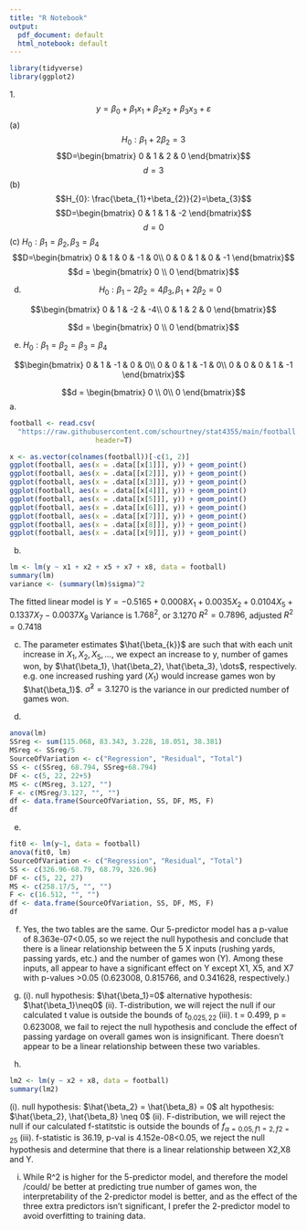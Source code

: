 ---
title: "R Notebook"
output:
  pdf_document: default
  html_notebook: default
---
```{r}
library(tidyverse)
library(ggplot2)
```

1.$$y=\beta_{0}+\beta_{1} x_{1}+\beta_{2} x_{2}+\beta_{3} x_{3}+\varepsilon$$
(a) $$H_{0}: \beta_{1}+2 \beta_{2}=3$$
$$D=\begin{bmatrix}
 0 & 1 & 2 & 0
\end{bmatrix}$$
$$d = 3$$
(b) $$H_{0}: \frac{\beta_{1}+\beta_{2}}{2}=\beta_{3}$$
$$D=\begin{bmatrix}
 0 & 1 & 1 & -2
\end{bmatrix}$$
$$d = 0$$
(c) $H_{0}: \beta_{1}=\beta_{2}, \beta_{3}=\beta_{4}$
$$D=\begin{bmatrix}
 0 & 1 & 0 & -1 & 0\\
 0 & 0 & 1 &  0 & -1
\end{bmatrix}$$
$$d = \begin{bmatrix}
 0 \\
 0
\end{bmatrix}$$

(d) $$H_{0}: \beta_{1}-2 \beta_{2}=4 \beta_{3}, \beta_{1}+2 \beta_{2}=0$$

$$\begin{bmatrix}
 0 & 1 & -2 & -4\\
 0 & 1 & 2 &  0
\end{bmatrix}$$

$$d = \begin{bmatrix}
 0 \\
 0
\end{bmatrix}$$

(e) $H_{0}: \beta_{1}=\beta_{2}=\beta_{3}=\beta_{4}$

$$\begin{bmatrix}
 0 & 1 & -1 &  0 & 0\\
 0 & 0 &  1 & -1 & 0\\
 0 & 0 &  0 &  1 & -1
\end{bmatrix}$$

$$d = \begin{bmatrix}
 0 \\
 0\\
 0
\end{bmatrix}$$
a.
```{r}
football <- read.csv(
  "https://raw.githubusercontent.com/schourtney/stat4355/main/football.csv",
                     header=T)

x <- as.vector(colnames(football))[-c(1, 2)]
ggplot(football, aes(x = .data[[x[1]]], y)) + geom_point()
ggplot(football, aes(x = .data[[x[2]]], y)) + geom_point()
ggplot(football, aes(x = .data[[x[3]]], y)) + geom_point()
ggplot(football, aes(x = .data[[x[4]]], y)) + geom_point()
ggplot(football, aes(x = .data[[x[5]]], y)) + geom_point()
ggplot(football, aes(x = .data[[x[6]]], y)) + geom_point()
ggplot(football, aes(x = .data[[x[7]]], y)) + geom_point()
ggplot(football, aes(x = .data[[x[8]]], y)) + geom_point()
ggplot(football, aes(x = .data[[x[9]]], y)) + geom_point()
```

b.
```{r}
lm <- lm(y ~ x1 + x2 + x5 + x7 + x8, data = football)
summary(lm)
variance <- (summary(lm)$sigma)^2
```
The fitted linear model is $Y = -0.5165 + 0.0008X_1 + 0.0035X_2 + 0.0104X_5 + 0.1337X_7 - 0.0037X_8$
Variance is $1.768^2$, or 3.1270
$R^2 = 0.7896$, adjusted $R^2 = 0.7418$

c.
The parameter estimates $\hat{\beta_{k}}$ are such that with each unit increase in $X_1, X_2, X_5, \dots$, we expect an increase to y, number of games won, by $\hat{\beta_1}, \hat{\beta_2}, \hat{\beta_3}, \dots$, respectively. e.g. one increased rushing yard ($X_1$) would increase games won by $\hat{\beta_1}$. $\hat{\sigma}^2 = 3.1270$ is the variance in our predicted number of games won.

d.
```{r}
anova(lm)
SSreg <- sum(115.068, 83.343, 3.228, 18.051, 38.381)
MSreg <- SSreg/5
SourceOfVariation <- c("Regression", "Residual", "Total")
SS <- c(SSreg, 68.794, SSreg+68.794)
DF <- c(5, 22, 22+5)
MS <- c(MSreg, 3.127, "")
F <- c(MSreg/3.127, "", "")
df <- data.frame(SourceOfVariation, SS, DF, MS, F)
df
```
e.
```{r}
fit0 <- lm(y~1, data = football)
anova(fit0, lm)
SourceOfVariation <- c("Regression", "Residual", "Total")
SS <- c(326.96-68.79, 68.79, 326.96)
DF <- c(5, 22, 27)
MS <- c(258.17/5, "", "")
F <- c(16.512, "", "")
df <- data.frame(SourceOfVariation, SS, DF, MS, F)
df
```
f.
Yes, the two tables are the same. Our 5-predictor model has a p-value of 8.363e-07<0.05, so we reject the null hypothesis and conclude that there is a linear relationship between the 5 X inputs (rushing yards, passing yards, etc.) and the number of games won (Y). Among these inputs, all appear to have a significant effect on Y except X1, X5, and X7 with p-values >0.05 (0.623008, 0.815766, and 0.341628, respectively.)

g.
(i). null hypothesis: $\hat{\beta_1}=0$
alternative hypothesis: $\hat{\beta_1}\neq0$ \newline
(ii). T-distribution, we will reject the null if our calculated t value is outside the bounds of $t_{0.025, 22}$ \newline
(iii). t = 0.499, p = 0.623008, we fail to reject the null hypothesis and conclude the effect of passing yardage on overall games won is insignificant. There doesn't appear to be a linear relationship between these two variables.

h.
```{r}
lm2 <- lm(y ~ x2 + x8, data = football)
summary(lm2)
```
(i). null hypothesis: $\hat{\beta_2} = \hat{\beta_8} = 0$
alt hypothesis: $\hat{\beta_2}, \hat{\beta_8} \neq 0$ \newline
(ii). F-distribution, we will reject the null if our calculated f-statitstic is outside the bounds of $f_{\alpha = 0.05, f1=2, f2=25}$ \newline
(iii). f-statistic is 36.19, p-val is 4.152e-08<0.05, we reject the null hypothesis and determine that there is a linear relationship between X2,X8 and Y.

i. While R^2 is higher for the 5-predictor model, and therefore the model /could/ be better at predicting true number of games won, the interpretability of the 2-predictor model is better, and as the effect of the three extra predictors isn't significant, I prefer the 2-predictor model to avoid overfitting to training data.

